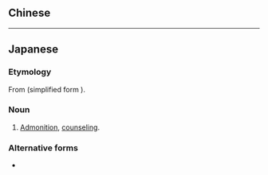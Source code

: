 {{also|教诫}}
==Chinese==
{{zh-see|教戒|v}}

----

==Japanese==
{{ja-kanjitab|教|誡}}

===Etymology===
From {{etyl|zhx|ja}} {{m|cmn|教誡|tr=jiàojiè||exhortation, admonition}} (simplified form {{m|cmn|教诫}}).

===Noun===
{{ja-noun|きょうかい}}

# [[admonition|Admonition]], [[counseling]].

===Alternative forms===
* {{l|ja|教戒}}